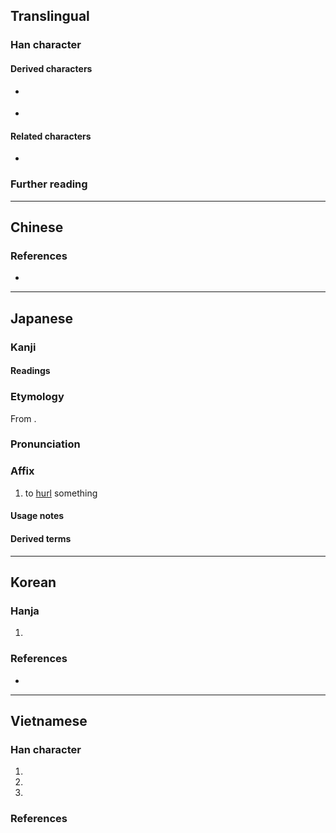 {{also|拋}}
{{character info/new}}
==Translingual==

===Han character===
{{Han char|rn=64|rad=手|as=04|sn=7|four=54012|canj=QKNS|ids=⿰扌𠠵}}

====Derived characters====
* {{l|mul|[[𠴋]], [[𤽵]]}} {{q|Vietnamese [[Nôm]]}}
* {{l|mul|𦰖}} {{q|Exception: Only for mainland China glyph. Taiwan glyph contains {{l|mul|⿱[[艹]][[拋]]}} instead}}

====Related characters====
* {{l|mul|拋}} {{q|Orthodox form in [[Traditional Chinese]]}}

===Further reading===
{{Han ref|kx=0422.121|dkj=11901|hdz=31842.020|uh=629B}}

----

==Chinese==
{{zh-see|拋|sv}}

===References===
* {{R:twedu|A01535-001}}

----

==Japanese==

===Kanji===
{{ja-kanji|grade=|rs=手04}}

====Readings====
{{ja-readings
|goon=ひょう<へう
|kanon=ほう<はう
|kun=なげう-つ
}}

===Etymology===
{{ja-kanjitab|ほう|yomi=kanon}}

From {{der|ja|ltc|sort=ほう|-}} {{ltc-l|拋}}.

===Pronunciation===
{{ja-pron|ほう|yomi=kanon}}

===Affix===
{{ja-pos|affix|ほう|hhira=はう}}

# to [[hurl]] something

====Usage notes====
{{ja-toyo-depre|放}}

====Derived terms====
{{sense|replaced by {{l|ja|放}} in modern orthography}}
{{col3-u|ja
|{{ja-r|抛%棄|ほう%き|[[abandonment]], [[giving up]]; [[renunciation]]}}
|{{ja-r|抛%却|ほう%きゃく|[[neglect]]}}
|{{ja-r|抛擲|ほうてき|[[throwing away]]; [[ignoring]], [[neglect]]}}
|{{ja-r|抛る|ほうる|to [[throw]]}}
|{{ja-r|抛物線|ほうぶつせん|[[parabola]]}}
|{{ja-r|抛物面|ほうぶつめん|[[paraboloid]], a [[3D]] [[surface]] in the shape of a [[parabola]]}}
|{{ja-r|抛物線面|ほうぶつせん-めん|[[paraboloid]], a [[3D]] [[surface]] in the shape of a [[parabola]]}}
|{{ja-r|抛物面鏡|ほうぶつめん-きょう|[[parabolic]] [[mirror]]}}
}}

----

==Korean==

===Hanja===
{{ko-hanja|던지다|던질|포}}

# {{alternative form of|ko|拋||{{hanja form of|포|to [[throw]]}}}}

===References===
* {{R:ko:Inmyeongyonghanjapyo|47}}

{{categorize|ko|Hanja variant forms|sort=포}}

----

==Vietnamese==

===Han character===
{{vi-readings|rs=手04
|hanviet=phao-tdcndg;tdcntd;gdhn;bonet;genibrel
|phienthiet=披交 phi giao
|nom=phau-tdcndg;tdcntd;gdhn;btcn;bonet;genibrel;taberd, phào-tdcndg;tdcntd;gdhn;btcn;bonet, phao-tdcndg;gdhn;bonet;genibrel;taberd
}}

# {{han tu form of|phao|to [[throw]]; to [[launch]]}}
# {{Nom form of|phau|{{n-g|used as a [[complementary]] [[syllable]]}}}}
# {{Nom form of|phào|{{n-g|used as a [[complementary]] [[syllable]]}}}}

===References===
<references/>